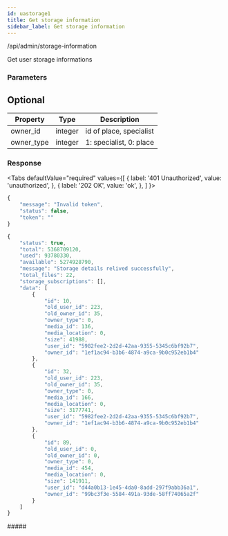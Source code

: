 ```yaml
---
id: uastorage1
title: Get storage information
sidebar_label: Get storage information
---
```



<Endpoint req="GET">/api/admin/storage-information</Endpoint>

Get user storage informations

### Parameters 

##  Optional
| Property | Type | Description |
| ---- | ---- | ---- |
| owner_id | integer | id of place, specialist |
| owner_type | integer | 1: specialist, 0: place |

### Response


<Tabs
  defaultValue="required"
  values={[
    { label: '401 Unauthorized', value: 'unauthorized', },
    { label: '202 OK', value: 'ok', },
  ]
}>
<TabItem value="unauthorized">

```js
{
    "message": "Invalid token",
    "status": false,
    "token": ""
}
```
</TabItem>
<TabItem value="ok">

```js
{
    "status": true,
    "total": 5368709120,
    "used": 93780330,
    "available": 5274928790,
    "message": "Storage details relived successfully",
    "total_files": 22,
    "storage_subscriptions": [],
    "data": [
        {
            "id": 10,
            "old_user_id": 223,
            "old_owner_id": 35,
            "owner_type": 0,
            "media_id": 136,
            "media_location": 0,
            "size": 41988,
            "user_id": "5982fee2-2d2d-42aa-9355-5345c6bf92b7",
            "owner_id": "1ef1ac94-b3b6-4874-a9ca-9b0c952eb1b4"
        },
        {
            "id": 32,
            "old_user_id": 223,
            "old_owner_id": 35,
            "owner_type": 0,
            "media_id": 166,
            "media_location": 0,
            "size": 3177741,
            "user_id": "5982fee2-2d2d-42aa-9355-5345c6bf92b7",
            "owner_id": "1ef1ac94-b3b6-4874-a9ca-9b0c952eb1b4"
        },
        {
            "id": 89,
            "old_user_id": 0,
            "old_owner_id": 0,
            "owner_type": 0,
            "media_id": 454,
            "media_location": 0,
            "size": 141911,
            "user_id": "d44a0b13-1e45-4da0-8add-297f9abb36a1",
            "owner_id": "99bc3f3e-5584-491a-93de-58ff74065a2f"
        }
    ]
}
```
</TabItem>
</Tabs>
##### 


